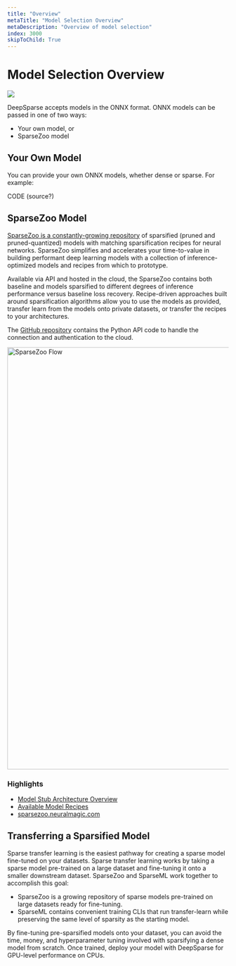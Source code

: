 ```yaml
---
title: "Overview"
metaTitle: "Model Selection Overview"
metaDescription: "Overview of model selection"
index: 3000
skipToChild: True
---
```


# Model Selection Overview

<img src="/src/images/infographic-concepts.png">

DeepSparse accepts models in the ONNX format. ONNX models can be passed in one of two ways:

- Your own model, or
- SparseZoo model

## Your Own Model

You can provide your own ONNX models, whether dense or sparse. For example:

CODE (source?)

## SparseZoo Model

[SparseZoo is a constantly-growing repository](https://sparsezoo.neuralmagic.com) of sparsified (pruned and pruned-quantized) models with matching sparsification recipes for neural networks. SparseZoo simplifies and accelerates your time-to-value in building performant deep learning models with a collection of inference-optimized models and recipes from which to prototype.

Available via API and hosted in the cloud, the SparseZoo contains both baseline and models sparsified to different degrees of inference performance versus baseline loss recovery. Recipe-driven approaches built around sparsification algorithms allow you to use the models as provided, transfer learn from the models onto private datasets, or transfer the recipes to your architectures.

The [GitHub repository](https://github.com/neuralmagic/sparsezoo) contains the Python API code to handle the connection and authentication to the cloud.

<img alt="SparseZoo Flow" src="https://docs.neuralmagic.com/docs/source/infographics/sparsezoo.png" width="960px" />

### Highlights

- [Model Stub Architecture Overview](https://github.com/neuralmagic/sparsezoo/blob/main/docs/source/models.md)
- [Available Model Recipes](https://github.com/neuralmagic/sparsezoo/blob/main/docs/source/recipes.md)
- [sparsezoo.neuralmagic.com](https://sparsezoo.neuralmagic.com)

## Transferring a Sparsified Model

Sparse transfer learning is the easiest pathway for creating a sparse model fine-tuned on your datasets. Sparse transfer learning works by taking a sparse model pre-trained on a large dataset and fine-tuning it onto a smaller downstream dataset. SparseZoo and SparseML work together to accomplish this goal:

- SparseZoo is a growing repository of sparse models pre-trained on large datasets ready for fine-tuning.
- SparseML contains convenient training CLIs that run transfer-learn while preserving the same level of sparsity as the starting model.

By fine-tuning pre-sparsified models onto your dataset, you can avoid the time, money, and hyperparameter tuning involved with sparsifying a dense model from scratch. Once trained, deploy your model with DeepSparse for GPU-level performance on CPUs.
